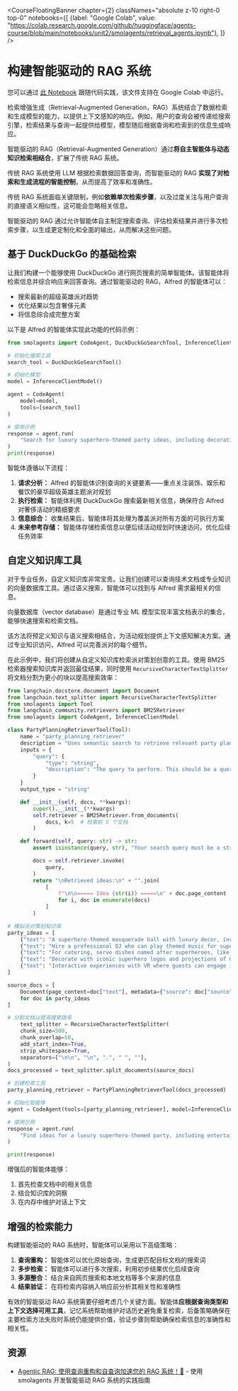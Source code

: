 <CourseFloatingBanner chapter={2}
  classNames="absolute z-10 right-0 top-0"
  notebooks={[
    {label: "Google Colab", value: "https://colab.research.google.com/github/huggingface/agents-course/blob/main/notebooks/unit2/smolagents/retrieval_agents.ipynb"},
]} />

# 构建智能驱动的 RAG 系统

<Tip>
您可以通过 <a href="https://huggingface.co/agents-course/notebooks/blob/main/unit2/smolagents/retrieval_agents.ipynb" target="_blank">此 Notebook</a> 跟随代码实践，该文件支持在 Google Colab 中运行。
</Tip>

检索增强生成（Retrieval-Augmented Generation，RAG）系统结合了数据检索和生成模型的能力，以提供上下文感知的响应。例如，用户的查询会被传递给搜索引擎，检索结果与查询一起提供给模型，模型随后根据查询和检索到的信息生成响应。

智能驱动的 RAG（Retrieval-Augmented Generation）通过**将自主智能体与动态知识检索相结合**，扩展了传统 RAG 系统。

传统 RAG 系统使用 LLM 根据检索数据回答查询，而智能驱动的 RAG **实现了对检索和生成流程的智能控制**，从而提高了效率和准确性。

传统 RAG 系统面临关键限制，例如**依赖单次检索步骤**，以及过度关注与用户查询的直接语义相似性，这可能会忽略相关信息。

智能驱动的 RAG 通过允许智能体自主制定搜索查询、评估检索结果并进行多次检索步骤，以生成更定制化和全面的输出，从而解决这些问题。

## 基于 DuckDuckGo 的基础检索

让我们构建一个能够使用 DuckDuckGo 进行网页搜索的简单智能体。该智能体将检索信息并综合响应来回答查询。通过智能驱动的 RAG，Alfred 的智能体可以：

* 搜索最新的超级英雄派对趋势
* 优化结果以包含奢侈元素
* 将信息综合成完整方案

以下是 Alfred 的智能体实现此功能的代码示例：

```python
from smolagents import CodeAgent, DuckDuckGoSearchTool, InferenceClientModel

# 初始化搜索工具
search_tool = DuckDuckGoSearchTool()

# 初始化模型
model = InferenceClientModel()

agent = CodeAgent(
    model=model,
    tools=[search_tool]
)

# 使用示例
response = agent.run(
    "Search for luxury superhero-themed party ideas, including decorations, entertainment, and catering."
)
print(response)
```

智能体遵循以下流程：

1. **请求分析：** Alfred 的智能体识别查询的关键要素——重点关注装饰、娱乐和餐饮的豪华超级英雄主题派对规划
2. **执行检索：** 智能体利用 DuckDuckGo 搜索最新相关信息，确保符合 Alfred 对奢侈活动的精细要求
3. **信息综合：** 收集结果后，智能体将其处理为覆盖派对所有方面的可执行方案
4. **未来参考存储：** 智能体存储检索信息以便后续活动规划时快速访问，优化后续任务效率

## 自定义知识库工具

对于专业任务，自定义知识库非常宝贵。让我们创建可以查询技术文档或专业知识的向量数据库工具。通过语义搜索，智能体可以找到与 Alfred 需求最相关的信息。

向量数据库（vector database）是通过专业 ML 模型实现丰富文档表示的集合，能够快速搜索和检索文档。

该方法将预定义知识与语义搜索相结合，为活动规划提供上下文感知解决方案。通过专业知识访问，Alfred 可以完善派对的每个细节。

在此示例中，我们将创建从自定义知识库检索派对策划创意的工具。使用 BM25 检索器搜索知识库并返回最佳结果，同时使用 `RecursiveCharacterTextSplitter` 将文档分割为更小的块以提高搜索效率：

```python
from langchain.docstore.document import Document
from langchain.text_splitter import RecursiveCharacterTextSplitter
from smolagents import Tool
from langchain_community.retrievers import BM25Retriever
from smolagents import CodeAgent, InferenceClientModel

class PartyPlanningRetrieverTool(Tool):
    name = "party_planning_retriever"
    description = "Uses semantic search to retrieve relevant party planning ideas for Alfred’s superhero-themed party at Wayne Manor."
    inputs = {
        "query": {
            "type": "string",
            "description": "The query to perform. This should be a query related to party planning or superhero themes.",
        }
    }
    output_type = "string"

    def __init__(self, docs, **kwargs):
        super().__init__(**kwargs)
        self.retriever = BM25Retriever.from_documents(
            docs, k=5  # 检索前 5 个文档
        )

    def forward(self, query: str) -> str:
        assert isinstance(query, str), "Your search query must be a string"

        docs = self.retriever.invoke(
            query,
        )
        return "\nRetrieved ideas:\n" + "".join(
            [
                f"\n\n===== Idea {str(i)} =====\n" + doc.page_content
                for i, doc in enumerate(docs)
            ]
        )

# 模拟派对策划知识库
party_ideas = [
    {"text": "A superhero-themed masquerade ball with luxury decor, including gold accents and velvet curtains.", "source": "Party Ideas 1"},
    {"text": "Hire a professional DJ who can play themed music for superheroes like Batman and Wonder Woman.", "source": "Entertainment Ideas"},
    {"text": "For catering, serve dishes named after superheroes, like 'The Hulk's Green Smoothie' and 'Iron Man's Power Steak.'", "source": "Catering Ideas"},
    {"text": "Decorate with iconic superhero logos and projections of Gotham and other superhero cities around the venue.", "source": "Decoration Ideas"},
    {"text": "Interactive experiences with VR where guests can engage in superhero simulations or compete in themed games.", "source": "Entertainment Ideas"}
]

source_docs = [
    Document(page_content=doc["text"], metadata={"source": doc["source"]})
    for doc in party_ideas
]

# 分割文档以提高搜索效率
    text_splitter = RecursiveCharacterTextSplitter(
    chunk_size=500,
    chunk_overlap=50,
    add_start_index=True,
    strip_whitespace=True,
    separators=["\n\n", "\n", ".", " ", ""],
)
docs_processed = text_splitter.split_documents(source_docs)

# 创建检索工具
party_planning_retriever = PartyPlanningRetrieverTool(docs_processed)

# 初始化智能体
agent = CodeAgent(tools=[party_planning_retriever], model=InferenceClientModel())

# 使用示例
response = agent.run(
    "Find ideas for a luxury superhero-themed party, including entertainment, catering, and decoration options."
)

print(response)
```

增强后的智能体能够：
1. 首先检查文档中的相关信息
2. 结合知识库的洞察
3. 在内存中维护对话上下文

## 增强的检索能力

构建智能驱动的 RAG 系统时，智能体可以采用以下高级策略：

1. **查询重构：** 智能体可以优化原始查询，生成更匹配目标文档的搜索词
2. **多步检索：** 智能体可以进行多次搜索，利用初步结果优化后续查询
3. **多源整合：** 结合来自网页搜索和本地文档等多个来源的信息
4. **结果验证：** 在将检索内容纳入响应前分析其相关性和准确性

有效的智能驱动 RAG 系统需要仔细考虑几个关键方面。智能体**应根据查询类型和上下文选择可用工具**，记忆系统帮助维护对话历史避免重复检索，后备策略确保在主要检索方法失败时系统仍能提供价值，验证步骤则帮助确保检索信息的准确性和相关性。

## 资源

- [Agentic RAG: 使用查询重构和自查询加速您的 RAG 系统！🚀](https://huggingface.co/learn/cookbook/zh-CN/agent_rag) - 使用 smolagents 开发智能驱动 RAG 系统的实践指南
